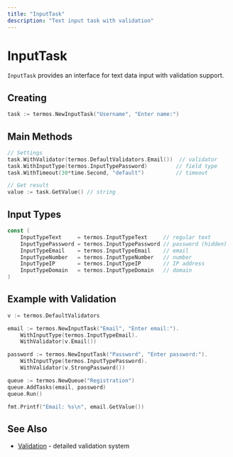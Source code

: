 ```yaml
---
title: "InputTask"
description: "Text input task with validation"
---
```


# InputTask

`InputTask` provides an interface for text data input with validation support.

## Creating

```go
task := termos.NewInputTask("Username", "Enter name:")
```

## Main Methods

```go
// Settings
task.WithValidator(termos.DefaultValidators.Email())  // validator
task.WithInputType(termos.InputTypePassword)         // field type
task.WithTimeout(30*time.Second, "default")          // timeout

// Get result
value := task.GetValue() // string
```

## Input Types

```go
const (
    InputTypeText     = termos.InputTypeText     // regular text
    InputTypePassword = termos.InputTypePassword // password (hidden)
    InputTypeEmail    = termos.InputTypeEmail    // email
    InputTypeNumber   = termos.InputTypeNumber   // number
    InputTypeIP       = termos.InputTypeIP       // IP address
    InputTypeDomain   = termos.InputTypeDomain   // domain
)
```

## Example with Validation

```go
v := termos.DefaultValidators

email := termos.NewInputTask("Email", "Enter email:").
    WithInputType(termos.InputTypeEmail).
    WithValidator(v.Email())

password := termos.NewInputTask("Password", "Enter password:").
    WithInputType(termos.InputTypePassword).
    WithValidator(v.StrongPassword())

queue := termos.NewQueue("Registration")
queue.AddTasks(email, password)
queue.Run()

fmt.Printf("Email: %s\n", email.GetValue())
```

## See Also

- [Validation](/en/validation/overview) - detailed validation system